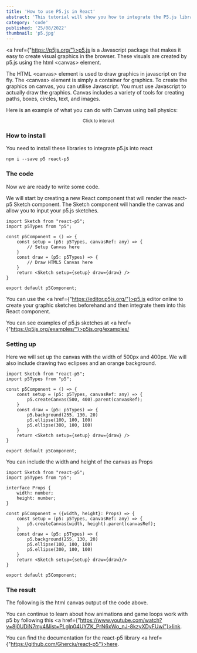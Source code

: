 ```yaml
---
title: 'How to use P5.js in React'
abstract: 'This tutorial will show you how to integrate the P5.js library into the popular web framework, React. '
category: 'code'
published: '25/08/2022'
thumbnail: 'p5.jpg'
---
```


<a href={"https://p5js.org/"}>p5.js</a> is a Javascript package that makes it easy to create visual graphics in
the browser.
These visuals are created by p5.js using the html <CodeBlock>&#60;canvas&#62;</CodeBlock> element.

The HTML <CodeBlock>&#60;canvas&#62;</CodeBlock> element is used to draw graphics in javascript on the fly.
The <CodeBlock>&#60;canvas&#62;</CodeBlock> element is simply a container for graphics.
To create the graphics on canvas, you can utilise Javascript.
You must use Javascript to actually draw the graphics.
Canvas includes a variety of tools for creating paths, boxes, circles, text, and images.

Here is an example of what you can do with Canvas using ball physics:

<ExampleCanvas />

<small><center>Click to interact</center></small>




### How to install
You need to install these libraries to integrate p5.js into react

```text
npm i --save p5 react-p5
```




### The code
Now we are ready to write some code.

We will start by creating a new React component that will render the react-p5 Sketch component.
The Sketch component will handle the canvas and allow you to input your p5.js sketches.

```tsx
import Sketch from "react-p5";
import p5Types from "p5";

const p5Component = () => {
    const setup = (p5: p5Types, canvasRef: any) => {
        // Setup Canvas here
    }
    const draw = (p5: p5Types) => {
        // Draw HTML5 Canvas here
    }
    return <Sketch setup={setup} draw={draw} />
}

export default p5Component;
```


You can use the <a href={"https://editor.p5js.org/"}>p5.js editor</a> online to create your graphic sketches beforehand and then integrate them into this React component.

You can see examples of p5.js sketches at <a href={"https://p5js.org/examples/"}>p5js.org/examples/</a>


### Setting up
Here we will set up the canvas with the width of 500px and 400px. We will also include drawing two eclipses and an orange background.


```tsx
import Sketch from "react-p5";
import p5Types from "p5";

const p5Component = () => {
    const setup = (p5: p5Types, canvasRef: any) => {
        p5.createCanvas(500, 400).parent(canvasRef);
    }
    const draw = (p5: p5Types) => {
        p5.background(255, 130, 20)
        p5.ellipse(100, 100, 100)
        p5.ellipse(300, 100, 100)
    }
    return <Sketch setup={setup} draw={draw} />
}

export default p5Component;
```


You can include the width and height of the canvas as Props

```tsx
import Sketch from "react-p5";
import p5Types from "p5";

interface Props {
    width: number;
    height: number;
}

const p5Component = ({width, height}: Props) => {
    const setup = (p5: p5Types, canvasRef: any) => {
        p5.createCanvas(width, height).parent(canvasRef);
    }
    const draw = (p5: p5Types) => {
        p5.background(255, 130, 20)
        p5.ellipse(100, 100, 100)
        p5.ellipse(300, 100, 100)
    }
    return <Sketch setup={setup} draw={draw}/>
}

export default p5Component;
```



### The result
The following is the html canvas output of the code above.
<ExampleP5 width={500} height={400}/>



You can continue to learn about how animations and game loops work with p5 by following this
<a href={"https://www.youtube.com/watch?v=8j0UDiN7my4&list=PLglp04UYZK_PrN6xWo_nJ-8kzyXDyFUwi"}>link</a>.

You can find the documentation for the react-p5 library <a href={"https://github.com/Gherciu/react-p5"}>here</a>.

